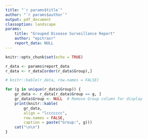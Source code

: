 ```yaml
---
title: "`r params$title`"
author: "`r params$author`"
output: pdf_document
classoption: landscape
params:
    title: "Grouped Disease Surveillance Report"
    author: "epitraxr"
    report_data: NULL
---
```


```r
knitr::opts_chunk$set(echo = TRUE)
```

```r
r_data <- params$report_data
r_data <- r_data[order(r_data$Group),]

# knitr::kable(r_data, row.names = FALSE)
```

```r
for (g in unique(r_data$Group)) {
    gr_data <- r_data[r_data$Group == g, ]
    gr_data$Group <- NULL  # Remove Group column for display
    print(knitr::kable(
        gr_data,
        align = "lccccccc",
        row.names = FALSE,
        caption = paste("Group:", g)))
    cat("\n\n")
}
```


